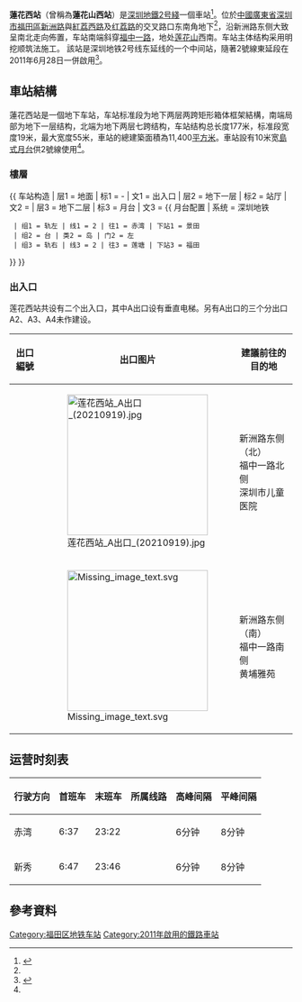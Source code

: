 {{noteTA
|G1=Transport
}}
{{Infobox station
|name = 莲花西 
|image = Lianhua West station Platform 20130913.jpg
|caption = 莲花西站
|eng_name  = Lianhua West
|livery=#D9C1D0
|namecolour=black
|linecolour={{深圳地铁色彩|2}}
|borough = {{CHN}}[[廣東省|廣東省]][[深圳市|深圳市]][[福田區|福田區]][[新洲路|新洲路]]
|address = 福中一路路口东侧
|coordinates={{coord|22|32|52|N|114|2|59|E|display=it|type:railwaystation}} 
|line = {{深圳地鐵|2|sl}}
|platform = 2
|exits = 5 
|hours = 6:37－23:46
|station_hours = 
|opened = 2011年6月28日
|services= {{Adjacent stations|system=Shenzhen Metro |line1=2|left1=景田|right1=福田}}
|structure = 地下車站
|platformtype = [[島式月台|島式月台]]
|route_map = {{Routemap|inline=yes|legend=no|map=
utSTRf!~MFADEg\utSTRg!~MFADEg~~{{RoutemapRoute|Licon=U|{{站|福田|福田站 (地铁)}}}}
utSTR+BSl\utSTR+BSr!~num2r
utSTR+BSl!~num1l\utSTR+BSr
utSTRf!~MFADEf\utSTRg!~MFADEfq~~{{RoutemapRoute|Licon=D|{{站|景田}}}}
|bottom=路线图不按照真实比例绘制。
}}}}
'''蓮花西站'''（曾稱為'''蓮花山西站'''）是[[深圳地鐵|深圳地鐵]][[深圳地鐵2号綫|2号綫]]一個車站<ref name="szmc-326">{{cite web|url=http://www.szmc.net/02constuction/pop.jsp?infoID=326|title=2号线(蛇口线)站点简介|archive-url=https://web.archive.org/web/20100206214946/http://www.szmc.net/02constuction/pop.jsp?infoID=326|archive-date=2010-02-06}}</ref>。位於[[中華人民共和國|中國]][[廣東省|廣東省]][[深圳市|深圳市]][[福田區|福田區]][[新洲路|新洲路]]與[[紅荔西路|紅荔西路]]及[[红荔路|红荔路]]的交叉路口东南角地下<ref name="szmc-326" />，沿新洲路东侧大致呈南北走向佈置，车站南端斜穿[[福中一路|福中一路]]，地处[[莲花山|莲花山]]西南。车站主体结构采用明挖顺筑法施工。
該站是深圳地铁2号线东延线的一个中间站，隨著2號線東延段在2011年6月28日一併啟用<ref>{{cite web|url=http://www.szmc.net/02constuction/pop.jsp?infoID=324|title=2号线(蛇口线)工程进度计划|archive-url=https://web.archive.org/web/20080427213913/http://www.szmc.net/02constuction/pop.jsp?infoID=324|archive-date=2008-04-27|date=2008-04-30|publisher=深圳市地鐵有限公司}}</ref>。

==車站結構==
蓮花西站是一個地下车站，车站标准段为地下两层两跨矩形箱体框架結構，南端局部为地下一层结构，北端为地下两层七跨结构，车站结构总长度177米，标准段宽度19米，最大宽度55米，車站的總建築面積為11,400[[平方米|平方米]]。車站設有10米宽[[島式月台|島式月台]]供2號線使用<ref name="szmc-326" />。
===樓層===
{{ 车站构造
| 层1 = 地面 | 标1 = -
| 文1 = 出入口
| 层2 = 地下一层 | 标2 = 站厅
| 文2 = {{spml|站厅|售票机}}
| 层3 = 地下二层 | 标3 = 月台
| 文3 = {{ 月台配置 | 系统 = 深圳地铁
  | 组1 = 轨左 | 线1 = 2 | 往1 = 赤湾 | 下站1 = 景田
  | 组2 = 台 | 类2 = 岛 | 门2 = 左
  | 组3 = 轨右 | 线3 = 2 | 往3 = 莲塘 | 下站3 = 福田
}}
}}

===出入口===
莲花西站共设有二个出入口，其中A出口设有垂直电梯。另有A出口的三个分出口A2、A3、A4未作建设。
{| class="wikitable"
! 出口編號 
! 出口图片
! 建議前往的目的地
|-
| {{港鐵出口|A|附=盲升}} 
| [[File:莲花西站_A出口_(20210919).jpg|250px]] 
| 新洲路东侧（北）<br>福中一路北侧<br>深圳市儿童医院
|-
| {{港鐵出口|B|附=盲}} 
| [[File:Missing_image_text.svg|250px]] 
| 新洲路东侧（南）<br>福中一路南侧<br>黄埔雅苑
|}

==运营时刻表==
{| class="wikitable"
|-
! 行驶方向 !! 首班车 !! 末班车 !! 所属线路 !! 高峰间隔 !! 平峰间隔
|-
|赤湾 || 6:37 || 23:22 || {{深圳地鐵|2|c}}|| 6分钟 || 8分钟
|-
|新秀 || 6:47 || 23:46 || {{深圳地鐵|2|c}} || 6分钟 || 8分钟
|}

==參考資料==
{{commons category|Lianhua West Station}}
{{Reflist}}
{{深圳地鐵2號線車站}}
{{深圳地鐵車站列表|SZM}}

[[Category:福田区地铁车站|Category:福田区地铁车站]]
[[Category:2011年啟用的鐵路車站|Category:2011年啟用的鐵路車站]]